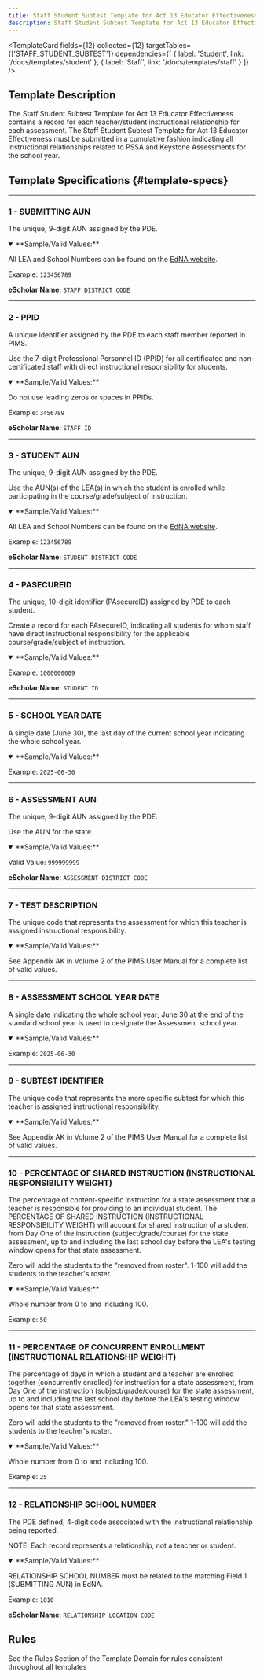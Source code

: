 ```yaml
---
title: Staff Student Subtest Template for Act 13 Educator Effectiveness
description: Staff Student Subtest Template for Act 13 Educator Effectiveness Documentation
---
```



<TemplateCard
  fields={12}
  collected={12}
  targetTables={['STAFF_STUDENT_SUBTEST']}
  dependencies={[
    { label: 'Student', link: '/docs/templates/student' },
    { label: 'Staff', link: '/docs/templates/staff' }
  ]}
/>

## Template Description

The Staff Student Subtest Template for Act 13 Educator Effectiveness contains a record for each teacher/student instructional relationship for each assessment. The Staff Student Subtest Template for Act 13 Educator Effectiveness must be submitted in a cumulative fashion indicating all instructional relationships related to PSSA and Keystone Assessments for the school year.

## Template Specifications {#template-specs}

---
### 1 - SUBMITTING AUN
<p><Badge color="required" /> <Badge color="key" /> <Badge length={9} /></p>

The unique, 9-digit AUN assigned by the PDE.

<details open>
<summary>**Sample/Valid Values:**</summary>

All LEA and School Numbers can be found on the [EdNA website](http://www.edna.pa.gov/Screens/wfHome.aspx).

Example: `123456789`
</details>

**eScholar Name**: `STAFF DISTRICT CODE`

---
### 2 - PPID
<p><Badge color="required" /> <Badge color="key" /> <Badge length={12} /></p>

A unique identifier assigned by the PDE to each staff member reported in PIMS.

Use the 7-digit Professional Personnel ID (PPID) for all certificated and non-certificated staff with direct instructional responsibility for students.

<details open>
<summary>**Sample/Valid Values:**</summary>

Do not use leading zeros or spaces in PPIDs.

Example: `3456789`
</details>

**eScholar Name**: `STAFF ID`

---
### 3 - STUDENT AUN
<p><Badge color="required" /> <Badge color="key" /> <Badge length={9} /></p>

The unique, 9-digit AUN assigned by the PDE.

Use the AUN(s) of the LEA(s) in which the student is enrolled while participating in the course/grade/subject of instruction.

<details open>
<summary>**Sample/Valid Values:**</summary>

All LEA and School Numbers can be found on the [EdNA website](http://www.edna.pa.gov/Screens/wfHome.aspx).

Example: `123456789`
</details>

**eScholar Name**: `STUDENT DISTRICT CODE`

---
### 4 - PASECUREID
<p><Badge color="required" /> <Badge color="key" /> <Badge length={12} /></p>

The unique, 10-digit identifier (PAsecureID) assigned by PDE to each student.

Create a record for each PAsecureID, indicating all students for whom staff have direct instructional responsibility for the applicable course/grade/subject of instruction.

<details open>
<summary>**Sample/Valid Values:**</summary>

Example: `1000000009`
</details>

**eScholar Name**: `STUDENT ID`

---
### 5 - SCHOOL YEAR DATE
<p><Badge color="required" /> <Badge color="key" /> <Badge length={10} /></p>

A single date (June 30), the last day of the current school year indicating the whole school year.

<details open>
<summary>**Sample/Valid Values:**</summary>

Example: `2025-06-30`
</details>

---
### 6 - ASSESSMENT AUN
<p><Badge color="required" /> <Badge color="key" /> <Badge length={9} /></p>

The unique, 9-digit AUN assigned by the PDE.

Use the AUN for the state.

<details open>
<summary>**Sample/Valid Values:**</summary>

Valid Value: `999999999`
</details>

**eScholar Name**: `ASSESSMENT DISTRICT CODE`

---
### 7 - TEST DESCRIPTION
<p><Badge color="required" /> <Badge color="key" /> <Badge length={7} /></p>

The unique code that represents the assessment for which this teacher is assigned instructional responsibility.

<details open>
<summary>**Sample/Valid Values:**</summary>

See Appendix AK in Volume 2 of the PIMS User Manual for a complete list of valid values.
</details>

---
### 8 - ASSESSMENT SCHOOL YEAR DATE
<p><Badge color="required" /> <Badge color="key" /> <Badge length={10} /></p>

A single date indicating the whole school year; June 30 at the end of the standard school year is used to designate the Assessment school year.

<details open>
<summary>**Sample/Valid Values:**</summary>

Example: `2025-06-30`
</details>

---
### 9 - SUBTEST IDENTIFIER
<p><Badge color="required" /> <Badge color="key" /> <Badge length={8} /></p>

The unique code that represents the more specific subtest for which this teacher is assigned instructional responsibility.

<details open>
<summary>**Sample/Valid Values:**</summary>

See Appendix AK in Volume 2 of the PIMS User Manual for a complete list of valid values.
</details>

---
### 10 - PERCENTAGE OF SHARED INSTRUCTION (INSTRUCTIONAL RESPONSIBILITY WEIGHT)
<p><Badge color="required" /> <Badge color="updateable" /> <Badge length={3} /></p>

The percentage of content-specific instruction for a state assessment that a teacher is responsible for providing to an individual student. The PERCENTAGE OF SHARED INSTRUCTION (INSTRUCTIONAL RESPONSIBILITY WEIGHT) will account for shared instruction of a student from Day One of the instruction (subject/grade/course) for the state assessment, up to and including the last school day before the LEA's testing window opens for that state assessment.

Zero will add the students to the "removed from roster". 1-100 will add the students to the teacher's roster.

<details open>
<summary>**Sample/Valid Values:**</summary>

Whole number from 0 to and including 100.

Example: `50`
</details>

---
### 11 - PERCENTAGE OF CONCURRENT ENROLLMENT (INSTRUCTIONAL RELATIONSHIP WEIGHT)
<p><Badge color="required" /> <Badge color="updateable" /> <Badge length={3} /></p>

The percentage of days in which a student and a teacher are enrolled together (concurrently enrolled) for instruction for a state assessment, from Day One of the instruction (subject/grade/course) for the state assessment, up to and including the last school day before the LEA's testing window opens for that state assessment.

Zero will add the students to the "removed from roster." 1-100 will add the students to the teacher's roster.

<details open>
<summary>**Sample/Valid Values:**</summary>

Whole number from 0 to and including 100.

Example: `25`
</details>

---
### 12 - RELATIONSHIP SCHOOL NUMBER
<p><Badge color="required" /> <Badge color="key" /> <Badge length={4} /></p>

The PDE defined, 4-digit code associated with the instructional relationship being reported.

NOTE: Each record represents a relationship, not a teacher or student.

<details open>
<summary>**Sample/Valid Values:**</summary>

RELATIONSHIP SCHOOL NUMBER must be related to the matching Field 1 (SUBMITTING AUN) in EdNA.

Example: `1010`
</details>

**eScholar Name**: `RELATIONSHIP LOCATION CODE`

## Rules
See the Rules Section of the Template Domain for rules consistent throughout all templates